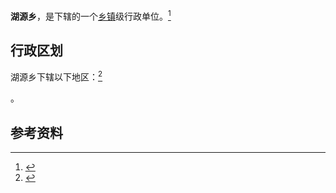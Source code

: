 {{中国乡级行政区|35/04/27/205/000}}

'''湖源乡'''，是{{PRC admin/fullname|35/04/27/205/000|3}}下辖的一个[[乡镇|乡镇]]级行政单位。<ref>{{PRC admin/ref sgc|{{PRC admin/parent|35/04/27/205/000}}}}</ref>

== 行政区划 ==

湖源乡下辖以下地区：<ref>{{PRC admin/ref sgc|35/04/27/205/000}}</ref>

{{PRC admin/children|35/04/27/205/000}}。

== 参考资料 ==

{{reflist}}

{{行政区划小作品}}
{{PRC admin/navcat|35/04/27/205/000}}